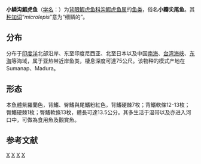 {{Speciesbox
| status = NE
| status system = IUCN3.1
| image = Gobius cristatus Ford 62.jpg
| taxon = Oxyurichthys microlepis
| authority = Bleeker, 1849{{r|id8358}}
| synonyms = {{collapsible list|{{taxon list
 |*''Gobius microlepis''| Bleeker, 1849''
 |*''Oxyurichthyes microlepis''| Bleeker, 1849''
 |*''Oxyuricthyes microlepis''| Bleeker, 1849''
 |*''Euctenogobius cristatus''| Day, 1873''
 |*''Gobius cristatus''| Day, 1873''
 }}}}
}}

'''小鳞沟鰕虎鱼'''（[[学名|学名]]：{{lang|la|''Oxyurichthys microlepis''}}）为[[背眼鰕虎鱼科|背眼鰕虎鱼科]][[沟鰕虎鱼属|沟鰕虎鱼属]]的[[鱼类|鱼类]]，俗名'''小瓣尖尾鱼'''。{{r|id8358}}其[[种加词|种加词]]“''microlepis''”意为“细鳞的”。

==分布==
分布于[[印度洋|印度洋]]北部沿岸、东至印度尼西亚、北至日本以及中国[[南海|南海]]、[[台湾海峡|台湾海峡]]、[[东海|东海]]等海域，属于亚热带近岸鱼类，棲息深度可達75公尺。该物种的模式产地在Sumanap、Madura。{{r|id8358}}

==形态==
本魚體紫羅蘭色，背鰭、臀鰭與尾鰭粉紅色，背鰭硬棘7枚；背鰭軟條12-13枚；臀鰭硬棘1枚；臀鰭軟條13枚，體長可達13.5公分。其多生活于温带以及亦进入河口中，可做為食用魚及觀賞魚。{{r|id8358}}

== 参考文献 ==
{{reflist|refs=
<ref name="id8358">{{cite web| url =http://www.bioinfo.cn/db05/BjdwSpecies.php?action=view&id=8358| title =小鳞沟鰕虎鱼| work =《中国动物物种编目数据库》| publisher =中国科学院微生物研究所| author =中国科学院动物研究所| accessdate =2009-04-16| deadurl =yes| archiveurl =https://web.archive.org/web/20160305021734/http://www.bioinfo.cn/db05/BjdwSpecies.php?action=view&id=8358| archivedate =2016-03-05}}</ref>
}}

{{Taxonbar|from=Q2229073}}

[[Category:食用魚|X]]
[[Category:觀賞魚|X]]
[[Category:溝鰕虎屬|X]]
[[Category:1849年描述的鱼类|X]]